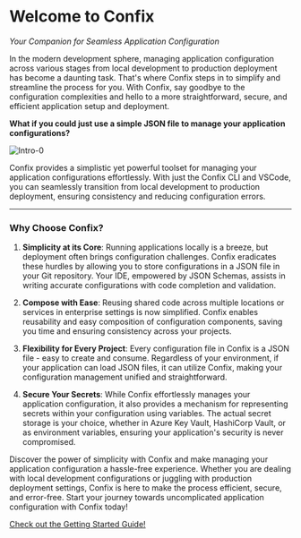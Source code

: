 # Welcome to Confix

_Your Companion for Seamless Application Configuration_

In the modern development sphere, managing application configuration across various stages from
local development to production deployment has become a daunting task. That's where Confix steps in
to simplify and streamline the process for you. With Confix, say goodbye to the configuration
complexities and hello to a more straightforward, secure, and efficient application setup and
deployment.

**What if you could just use a simple JSON file to manage your application configurations?**

![Intro-0](../../images/intro-0.png)

Confix provides a simplistic yet powerful toolset for managing your application configurations
effortlessly. With just the Confix CLI and VSCode, you can seamlessly transition from local
development to production deployment, ensuring consistency and reducing configuration errors.

---

### Why Choose Confix?

1. **Simplicity at its Core**:
   Running applications locally is a breeze, but deployment often brings configuration challenges. Confix eradicates these hurdles by allowing you to store configurations in a JSON file in your Git repository. Your IDE, empowered by JSON Schemas, assists in writing accurate configurations with code completion and validation.

2. **Compose with Ease**:
   Reusing shared code across multiple locations or services in enterprise settings is now simplified. Confix enables reusability and easy composition of configuration components, saving you time and ensuring consistency across your projects.

3. **Flexibility for Every Project**:
   Every configuration file in Confix is a JSON file - easy to create and consume. Regardless of your environment, if your application can load JSON files, it can utilize Confix, making your configuration management unified and straightforward.

4. **Secure Your Secrets**:
   While Confix effortlessly manages your application configuration, it also provides a mechanism for representing secrets within your configuration using variables. The actual secret storage is your choice, whether in Azure Key Vault, HashiCorp Vault, or as environment variables, ensuring your application's security is never compromised.

Discover the power of simplicity with Confix and make managing your application configuration a hassle-free experience. Whether you are dealing with local development configurations or juggling with production deployment settings, Confix is here to make the process efficient, secure, and error-free. Start your journey towards uncomplicated application configuration with Confix today!

[Check out the Getting Started Guide!](/getting-started)
